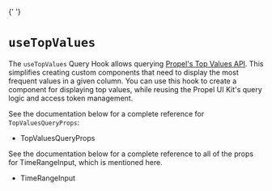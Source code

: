 
<Meta title="Hooks/useTopValues" />{' '}

# `useTopValues`

The `useTopValues` Query Hook allows querying [Propel's Top Values API](https://www.propeldata.com/docs/query-your-data/top-values).
This simplifies creating custom components that need to display the most frequent values in a given column. You can use
this hook to create a component for displaying top values, while reusing the Propel UI Kit's query logic and access token management.

<SourceCode of={useTopValuesStories.TopValuesChart} shown />

See the documentation below for a complete reference for `TopValuesQueryProps`:

- <LinkTo kind="API/TopValuesQueryProps" story="overview">
    TopValuesQueryProps
  </LinkTo>

See the documentation below for a complete reference to all of the props for TimeRangeInput, which is
mentioned here.

- <LinkTo kind="API/TimeRangeInput" story="overview">
    TimeRangeInput
  </LinkTo>
